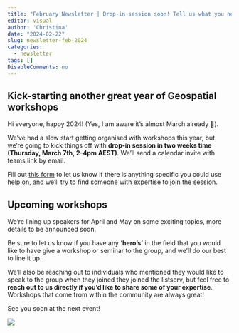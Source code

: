```yaml
---
title: "February Newsletter | Drop-in session soon! Tell us what you need help with"
editor: visual
author: 'Christina'
date: "2024-02-22"
slug: newsletter-feb-2024
categories:
  - newsletter
tags: []
DisableComments: no
---
```


## Kick-starting another great year of Geospatial workshops

Hi everyone, happy 2024! (Yes, I am aware it's almost March already 😬).

We've had a slow start getting organised with workshops this year, but we're going to kick things off with **drop-in session in two weeks time (Thursday, March 7th, 2-4pm AEST)**. We'll send a calendar invite with teams link by email.

Fill out [this form](https://docs.google.com/forms/d/1Kwc3T2l2UcM-EnHWsz8kuakGVZ704ZVnmdXglgb2rhk/edit) to let us know if there is anything specific you could use help on, and we'll try to find someone with expertise to join the session.

## Upcoming workshops

We're lining up speakers for April and May on some exciting topics, more details to be announced soon.

Be sure to let us know if you have any **'hero's'** in the field that you would like to have give a workshop or seminar to the group, and we'll do our best to line it up.

We'll also be reaching out to individuals who mentioned they would like to speak to the group when they joined they joined the listserv, but feel free to **reach out to us directly if you'd like to share some of your expertise**. Workshops that come from within the community are always great!

See you soon at the next event!

![](map-image.png)
